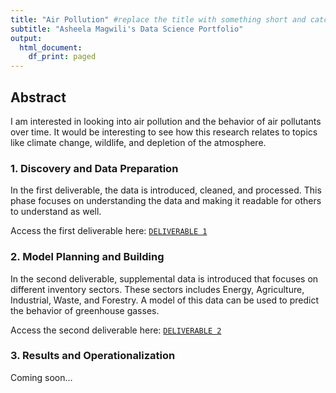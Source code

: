 ```yaml
---
title: "Air Pollution" #replace the title with something short and catchy to represent your project
subtitle: "Asheela Magwili's Data Science Portfolio"
output:
  html_document:
    df_print: paged
---
```


## Abstract

I am interested in looking into air pollution and the behavior of air pollutants over time. It would be interesting to see how this research relates to topics like climate change, wildlife, and depletion of the atmosphere.

### 1. Discovery and Data Preparation

In the first deliverable, the data is introduced, cleaned, and processed. This phase focuses on understanding the data and making it readable for others to understand as well.


Access the first deliverable here: [`DELIVERABLE 1`](https://introdsci.github.io/DataScience-asheelamagwili/deliverable1)

### 2. Model Planning and Building

In the second deliverable, supplemental data is introduced that focuses on different inventory sectors. These sectors includes Energy, Agriculture, Industrial, Waste, and Forestry. A model of this data can be used to predict the behavior of greenhouse gasses.

Access the second deliverable here: [`DELIVERABLE 2`](https://introdsci.github.io/DataScience-asheelamagwili/deliverable2)

### 3. Results and Operationalization

Coming soon...


